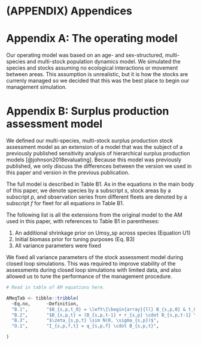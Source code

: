 # (APPENDIX) Appendices {-}

# Appendix A: The operating model

Our operating model was based on an age- and 
sex-structured, multi-species and multi-stock population
dynamics model. We simulated the species and stocks
assuming no ecological interactions or movement
between areas. This assumption is unrealistic,
but it is how the stocks are currenly managed
so we decided that this was the best place to begin
our management simulation.



# Appendix B: Surplus production assessment model

We defined our multi-species, multi-stock surplus 
production stock assessment model as an extension 
of a model that was the subject of a previously
published sensitivity analysis of hierarchical
surplus production models [@johnson2018evaluating].
Because this model was previously published, we
only discuss the differences between the version
we used in this paper and version in the previous 
publication.

The full model is described in Table B1. 
As in the equations in the main body of this paper, 
we denote species by a subscript $s$, stock areas 
by a subscript $p$, and observation series from 
different fleets are denoted by a subscript $f$ for fleet
for all equations in Table B1.

The following list is all the extensions from the 
original model to the AM used in this paper, with
references to Table B1 in parentheses:

1. An additional shrinkage prior on Umsy_sp across
species (Equation U1)
2. Initial biomass prior for tuning purposes (Eq. B3)
3. All variance parameters were fixed

We fixed all variance parameters of the stock assessment 
model during closed loop simulations. This was required
to improve stability of the assessments during closed loop
simulations with limited data, and also allowed us 
to tune the performance of the management procedure.


```r
# Read in table of AM equations here.

AMeqTab <- tibble::tribble(
  ~Eq.no,      ~Definition,
  "B.1",       "$B_{s,p,t_0} = \left\{\begin{array}{ll} B_{s,p,0} & t_0 = 1 \\ B_{s,p,init} & t_0 > 1 \end{array} \right.",
  "B.2",       "$B_{s,p,t} = (B_{s,p,t-1} + r_{s,p} \cdot B_{s,p,t-1} \cdot (1 - \frac{B_{s,p,t-1}}{B_{s,p,0}}) - C_{s,p,t-1}) e^{\zeta_{s,p,t}}",
  "B.3",       "$\zeta_{s,p,t} \sim N(0, \sigma_{s,p})$",
  "O.1",       "I_{s,p,f,t} = q_{s,p,f} \cdot B_{s,p,t}",

)

```
